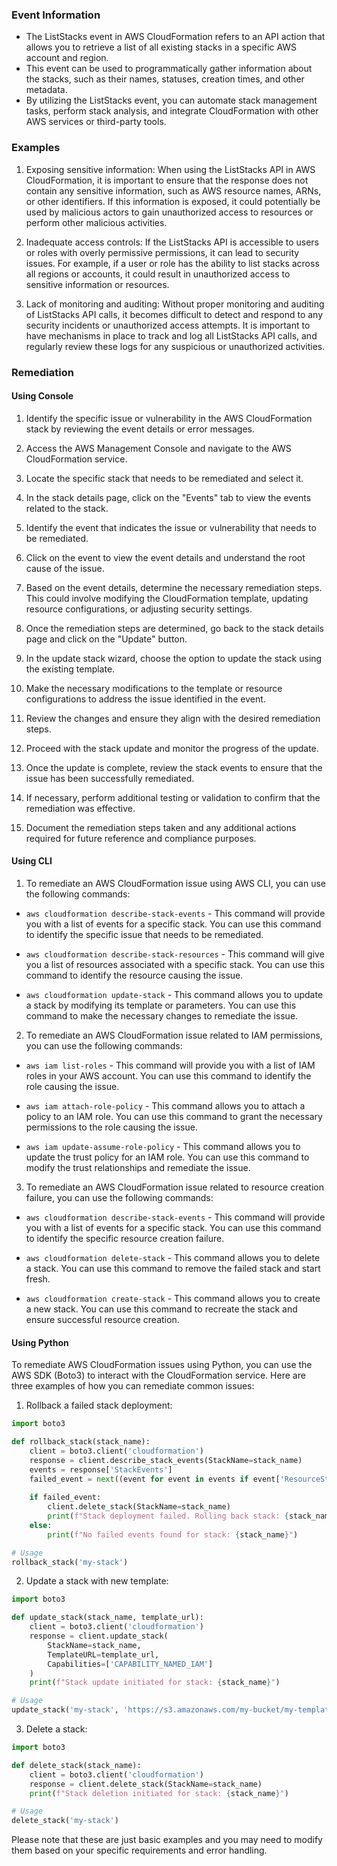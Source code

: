 
### Event Information

- The ListStacks event in AWS CloudFormation refers to an API action that allows you to retrieve a list of all existing stacks in a specific AWS account and region.
- This event can be used to programmatically gather information about the stacks, such as their names, statuses, creation times, and other metadata.
- By utilizing the ListStacks event, you can automate stack management tasks, perform stack analysis, and integrate CloudFormation with other AWS services or third-party tools.


### Examples

1. Exposing sensitive information: When using the ListStacks API in AWS CloudFormation, it is important to ensure that the response does not contain any sensitive information, such as AWS resource names, ARNs, or other identifiers. If this information is exposed, it could potentially be used by malicious actors to gain unauthorized access to resources or perform other malicious activities.

2. Inadequate access controls: If the ListStacks API is accessible to users or roles with overly permissive permissions, it can lead to security issues. For example, if a user or role has the ability to list stacks across all regions or accounts, it could result in unauthorized access to sensitive information or resources.

3. Lack of monitoring and auditing: Without proper monitoring and auditing of ListStacks API calls, it becomes difficult to detect and respond to any security incidents or unauthorized access attempts. It is important to have mechanisms in place to track and log all ListStacks API calls, and regularly review these logs for any suspicious or unauthorized activities.

### Remediation

#### Using Console

1. Identify the specific issue or vulnerability in the AWS CloudFormation stack by reviewing the event details or error messages.

2. Access the AWS Management Console and navigate to the AWS CloudFormation service.

3. Locate the specific stack that needs to be remediated and select it.

4. In the stack details page, click on the "Events" tab to view the events related to the stack.

5. Identify the event that indicates the issue or vulnerability that needs to be remediated.

6. Click on the event to view the event details and understand the root cause of the issue.

7. Based on the event details, determine the necessary remediation steps. This could involve modifying the CloudFormation template, updating resource configurations, or adjusting security settings.

8. Once the remediation steps are determined, go back to the stack details page and click on the "Update" button.

9. In the update stack wizard, choose the option to update the stack using the existing template.

10. Make the necessary modifications to the template or resource configurations to address the issue identified in the event.

11. Review the changes and ensure they align with the desired remediation steps.

12. Proceed with the stack update and monitor the progress of the update.

13. Once the update is complete, review the stack events to ensure that the issue has been successfully remediated.

14. If necessary, perform additional testing or validation to confirm that the remediation was effective.

15. Document the remediation steps taken and any additional actions required for future reference and compliance purposes.

#### Using CLI

1. To remediate an AWS CloudFormation issue using AWS CLI, you can use the following commands:

- `aws cloudformation describe-stack-events` - This command will provide you with a list of events for a specific stack. You can use this command to identify the specific issue that needs to be remediated.

- `aws cloudformation describe-stack-resources` - This command will give you a list of resources associated with a specific stack. You can use this command to identify the resource causing the issue.

- `aws cloudformation update-stack` - This command allows you to update a stack by modifying its template or parameters. You can use this command to make the necessary changes to remediate the issue.

2. To remediate an AWS CloudFormation issue related to IAM permissions, you can use the following commands:

- `aws iam list-roles` - This command will provide you with a list of IAM roles in your AWS account. You can use this command to identify the role causing the issue.

- `aws iam attach-role-policy` - This command allows you to attach a policy to an IAM role. You can use this command to grant the necessary permissions to the role causing the issue.

- `aws iam update-assume-role-policy` - This command allows you to update the trust policy for an IAM role. You can use this command to modify the trust relationships and remediate the issue.

3. To remediate an AWS CloudFormation issue related to resource creation failure, you can use the following commands:

- `aws cloudformation describe-stack-events` - This command will provide you with a list of events for a specific stack. You can use this command to identify the specific resource creation failure.

- `aws cloudformation delete-stack` - This command allows you to delete a stack. You can use this command to remove the failed stack and start fresh.

- `aws cloudformation create-stack` - This command allows you to create a new stack. You can use this command to recreate the stack and ensure successful resource creation.

#### Using Python

To remediate AWS CloudFormation issues using Python, you can use the AWS SDK (Boto3) to interact with the CloudFormation service. Here are three examples of how you can remediate common issues:

1. Rollback a failed stack deployment:
```python
import boto3

def rollback_stack(stack_name):
    client = boto3.client('cloudformation')
    response = client.describe_stack_events(StackName=stack_name)
    events = response['StackEvents']
    failed_event = next((event for event in events if event['ResourceStatus'] == 'CREATE_FAILED'), None)
    
    if failed_event:
        client.delete_stack(StackName=stack_name)
        print(f"Stack deployment failed. Rolling back stack: {stack_name}")
    else:
        print(f"No failed events found for stack: {stack_name}")

# Usage
rollback_stack('my-stack')
```

2. Update a stack with new template:
```python
import boto3

def update_stack(stack_name, template_url):
    client = boto3.client('cloudformation')
    response = client.update_stack(
        StackName=stack_name,
        TemplateURL=template_url,
        Capabilities=['CAPABILITY_NAMED_IAM']
    )
    print(f"Stack update initiated for stack: {stack_name}")

# Usage
update_stack('my-stack', 'https://s3.amazonaws.com/my-bucket/my-template.yaml')
```

3. Delete a stack:
```python
import boto3

def delete_stack(stack_name):
    client = boto3.client('cloudformation')
    response = client.delete_stack(StackName=stack_name)
    print(f"Stack deletion initiated for stack: {stack_name}")

# Usage
delete_stack('my-stack')
```

Please note that these are just basic examples and you may need to modify them based on your specific requirements and error handling.

